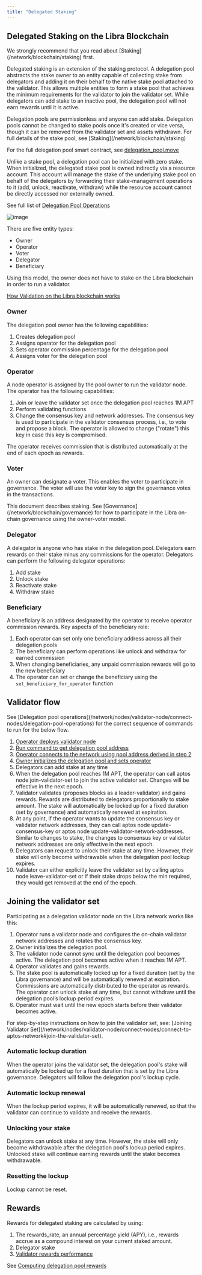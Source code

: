 ```yaml
---
title: "Delegated Staking"
---
```



## Delegated Staking on the Libra Blockchain

<Aside type="note">
  We strongly recommend that you read about [Staking](/network/blockchain/staking) first.
</Aside>

Delegated staking is an extension of the staking protocol. A delegation pool abstracts the stake owner to an entity capable of collecting stake from delegators and adding it on their behalf to the native stake pool attached to the validator. This allows multiple entities to form a stake pool that achieves the minimum requirements for the validator to join the validator set. While delegators can add stake to an inactive pool, the delegation pool will not earn rewards until it is active.

<Aside type="caution">
  Delegation pools are permissionless and anyone can add stake. Delegation pools
  cannot be changed to stake pools once it's created or vice versa, though it
  can be removed from the validator set and assets withdrawn. For full details
  of the stake pool, see [Staking](/network/blockchain/staking)
</Aside>

For the full delegation pool smart contract, see [delegation\_pool.move](https://github.com/libra2org/libra2-core/blob/main/aptos-move/framework/aptos-framework/sources/delegation_pool.move)

Unlike a stake pool, a delegation pool can be initialized with zero stake. When initialized, the delegated stake pool is owned indirectly via a resource account. This account will manage the stake of the underlying stake pool on behalf of the delegators by forwarding their stake-management operations to it (add, unlock, reactivate, withdraw) while the resource account cannot be directly accessed nor externally owned.

See full list of [Delegation Pool Operations](/network/nodes/validator-node/connect-nodes/delegation-pool-operations)

![image](https://user-images.githubusercontent.com/120680608/234953723-ae6cc89e-76d8-4014-89f3-ec8799c7b281.png)

There are five entity types:

- Owner
- Operator
- Voter
- Delegator
- Beneficiary

Using this model, the owner does not have to stake on the Libra blockchain in order to run a validator.

[How Validation on the Libra blockchain works](/network/blockchain/staking#validation-on-the-aptos-blockchain)

### Owner

The delegation pool owner has the following capabilities:

1. Creates delegation pool
2. Assigns operator for the delegation pool
3. Sets operator commission percentage for the delegation pool
4. Assigns voter for the delegation pool

### Operator

A node operator is assigned by the pool owner to run the validator node. The operator has the following capabilities:

1. Join or leave the validator set once the delegation pool reaches 1M APT
2. Perform validating functions
3. Change the consensus key and network addresses. The consensus key is used to participate in the validator consensus process, i.e., to vote and propose a block. The operator is allowed to change ("rotate") this key in case this key is compromised.

The operator receives commission that is distributed automatically at the end of each epoch as rewards.

### Voter

An owner can designate a voter. This enables the voter to participate in governance. The voter will use the voter key to sign the governance votes in the transactions.

<Aside type="note">
  This document describes staking. See [Governance](/network/blockchain/governance) for how to
  participate in the Libra on-chain governance using the owner-voter model.
</Aside>

### Delegator

A delegator is anyone who has stake in the delegation pool. Delegators earn rewards on their stake minus any commissions for the operator. Delegators can perform the following delegator operations:

1. Add stake
2. Unlock stake
3. Reactivate stake
4. Withdraw stake

### Beneficiary

A beneficiary is an address designated by the operator to receive operator commission rewards. Key aspects of the beneficiary role:

1. Each operator can set only one beneficiary address across all their delegation pools
2. The beneficiary can perform operations like unlock and withdraw for earned commission
3. When changing beneficiaries, any unpaid commission rewards will go to the new beneficiary
4. The operator can set or change the beneficiary using the `set_beneficiary_for_operator` function

## Validator flow

<Aside type="note">
  See [Delegation pool
  operations](/network/nodes/validator-node/connect-nodes/delegation-pool-operations)
  for the correct sequence of commands to run for the below flow.
</Aside>

1. [Operator deploys validator node](/network/nodes/validator-node)
2. [Run command to get delegation pool address](/network/nodes/validator-node/connect-nodes/delegation-pool-operations#prerequisites)
3. [Operator connects to the network using pool address derived in step 2](/network/nodes/validator-node/connect-nodes/connect-to-aptos-network)
4. [Owner initializes the delegation pool and sets operator](/network/nodes/validator-node/connect-nodes/delegation-pool-operations#initialize-a-delegation-pool)
5. Delegators can add stake at any time
6. When the delegation pool reaches 1M APT, the operator can call aptos node join-validator-set to join the active validator set. Changes will be effective in the next epoch.
7. Validator validates (proposes blocks as a leader-validator) and gains rewards. Rewards are distributed to delegators proportionally to stake amount. The stake will automatically be locked up for a fixed duration (set by governance) and automatically renewed at expiration.
8. At any point, if the operator wants to update the consensus key or validator network addresses, they can call aptos node update-consensus-key or aptos node update-validator-network-addresses. Similar to changes to stake, the changes to consensus key or validator network addresses are only effective in the next epoch.
9. Delegators can request to unlock their stake at any time. However, their stake will only become withdrawable when the delegation pool lockup expires.
10. Validator can either explicitly leave the validator set by calling aptos node leave-validator-set or if their stake drops below the min required, they would get removed at the end of the epoch.

## Joining the validator set

Participating as a delegation validator node on the Libra network works like this:

1. Operator runs a validator node and configures the on-chain validator network addresses and rotates the consensus key.
2. Owner initializes the delegation pool.
3. The validator node cannot sync until the delegation pool becomes active. The delegation pool becomes active when it reaches 1M APT.
4. Operator validates and gains rewards.
5. The stake pool is automatically locked up for a fixed duration (set by the Libra governance) and will be automatically renewed at expiration. Commissions are automatically distributed to the operator as rewards. The operator can unlock stake at any time, but cannot withdraw until the delegation pool’s lockup period expires.
6. Operator must wait until the new epoch starts before their validator becomes active.

<Aside type="note">
  For step-by-step instructions on how to join the validator set, see: [Joining
  Validator
  Set](/network/nodes/validator-node/connect-nodes/connect-to-aptos-network#join-the-validator-set).
</Aside>

### Automatic lockup duration

When the operator joins the validator set, the delegation pool's stake will automatically be locked up for a fixed duration that is set by the Libra governance. Delegators will follow the delegation pool's lockup cycle.

### Automatic lockup renewal

When the lockup period expires, it will be automatically renewed, so that the validator can continue to validate and receive the rewards.

### Unlocking your stake

Delegators can unlock stake at any time. However, the stake will only become withdrawable after the delegation pool's lockup period expires. Unlocked stake will continue earning rewards until the stake becomes withdrawable.

### Resetting the lockup

Lockup cannot be reset.

## Rewards

Rewards for delegated staking are calculated by using:

1. The rewards\_rate, an annual percentage yield (APY), i.e., rewards accrue as a compound interest on your current staked amount.
2. Delegator stake
3. [Validator rewards performance](/network/blockchain/staking#rewards-formula)

See [Computing delegation pool rewards](/network/nodes/validator-node/connect-nodes/delegation-pool-operations#compute-delegation-pool-rewards-earned)
